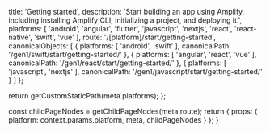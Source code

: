 
  title: 'Getting started',
  description: 'Start building an app using Amplify, including installing Amplify CLI, initializing a project, and deploying it.',
  platforms: [
    'android',
    'angular',
    'flutter',
    'javascript',
    'nextjs',
    'react',
    'react-native',
    'swift',
    'vue'
  ],
  route: '/[platform]/start/getting-started',
  canonicalObjects: [
    {
      platforms: [
        'android',
        'swift'
      ],
      canonicalPath: '/gen1/swift/start/getting-started/'
    },
    {
      platforms: [
        'angular',
        'react',
        'vue'
      ],
      canonicalPath: '/gen1/react/start/getting-started/'
    },
    {
      platforms: [
        'javascript',
        'nextjs'
      ],
      canonicalPath: '/gen1/javascript/start/getting-started/'
    }
  ]
};

  return getCustomStaticPath(meta.platforms);
};

  const childPageNodes = getChildPageNodes(meta.route);
  return {
    props: {
      platform: context.params.platform,
      meta,
      childPageNodes
    }
  };
}

<Overview childPageNodes={props.childPageNodes} />
